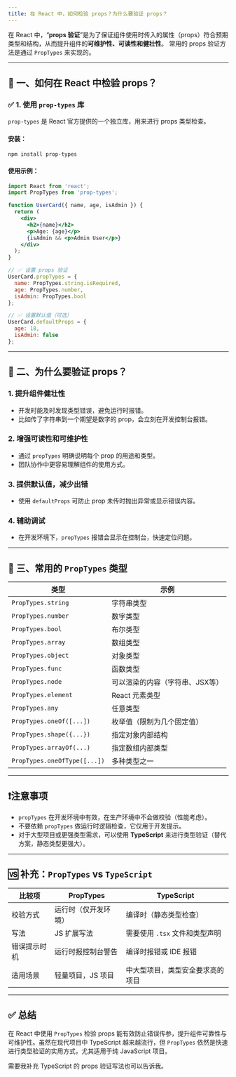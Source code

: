 ```yaml
---
title: 在 React 中，如何检验 props？为什么要验证 props？
---
```


在 React 中，“**props 验证**”是为了保证组件使用时传入的属性（props）符合预期类型和结构，从而提升组件的**可维护性、可读性和健壮性**。
常用的 props 验证方法是通过 `PropTypes` 来实现的。

---

## 🧪 一、如何在 React 中检验 props？

### ✅ 1. 使用 `prop-types` 库

`prop-types` 是 React 官方提供的一个独立库，用来进行 props 类型检查。

#### 安装：

```bash
npm install prop-types
```

#### 使用示例：

```jsx
import React from 'react';
import PropTypes from 'prop-types';

function UserCard({ name, age, isAdmin }) {
  return (
    <div>
      <h2>{name}</h2>
      <p>Age: {age}</p>
      {isAdmin && <p>Admin User</p>}
    </div>
  );
}

// ✅ 设置 props 验证
UserCard.propTypes = {
  name: PropTypes.string.isRequired,
  age: PropTypes.number,
  isAdmin: PropTypes.bool
};

// ✅ 设置默认值（可选）
UserCard.defaultProps = {
  age: 18,
  isAdmin: false
};
```

---

## 🎯 二、为什么要验证 props？

### 1. **提升组件健壮性**

* 开发时能及时发现类型错误，避免运行时报错。
* 比如传了字符串到一个期望是数字的 prop，会立刻在开发控制台报错。

### 2. **增强可读性和可维护性**

* 通过 `propTypes` 明确说明每个 prop 的用途和类型。
* 团队协作中更容易理解组件的使用方式。

### 3. **提供默认值，减少出错**

* 使用 `defaultProps` 可防止 prop 未传时抛出异常或显示错误内容。

### 4. **辅助调试**

* 在开发环境下，`propTypes` 报错会显示在控制台，快速定位问题。

---

## 📌 三、常用的 `PropTypes` 类型

| 类型                           | 示例                |
| ---------------------------- | ----------------- |
| `PropTypes.string`           | 字符串类型             |
| `PropTypes.number`           | 数字类型              |
| `PropTypes.bool`             | 布尔类型              |
| `PropTypes.array`            | 数组类型              |
| `PropTypes.object`           | 对象类型              |
| `PropTypes.func`             | 函数类型              |
| `PropTypes.node`             | 可以渲染的内容（字符串、JSX等） |
| `PropTypes.element`          | React 元素类型        |
| `PropTypes.any`              | 任意类型              |
| `PropTypes.oneOf([...])`     | 枚举值（限制为几个固定值）     |
| `PropTypes.shape({...})`     | 指定对象内部结构          |
| `PropTypes.arrayOf(...)`     | 指定数组内部类型          |
| `PropTypes.oneOfType([...])` | 多种类型之一            |

---

## ❗️注意事项

* `propTypes` 在开发环境中有效，在生产环境中不会做校验（性能考虑）。
* 不要依赖 `propTypes` 做运行时逻辑检查，它仅用于开发提示。
* 对于大型项目或更强类型需求，可以使用 **TypeScript** 来进行类型验证（替代方案，静态类型更强大）。

---

## 🆚 补充：`PropTypes` vs `TypeScript`

| 比较项    | PropTypes  | TypeScript          |
| ------ | ---------- | ------------------- |
| 校验方式   | 运行时（仅开发环境） | 编译时（静态类型检查）         |
| 写法     | JS 扩展写法    | 需要使用 `.tsx` 文件和类型声明 |
| 错误提示时机 | 运行时报控制台警告  | 编译时报错或 IDE 报错       |
| 适用场景   | 轻量项目，JS 项目 | 中大型项目，类型安全要求高的项目    |

---

## ✅ 总结

在 React 中使用 `PropTypes` 检验 props 能有效防止错误传参，提升组件可靠性与可维护性。虽然在现代项目中 TypeScript 越来越流行，但 `PropTypes` 依然是快速进行类型验证的实用方式，尤其适用于纯 JavaScript 项目。

需要我补充 TypeScript 的 props 验证写法也可以告诉我。
